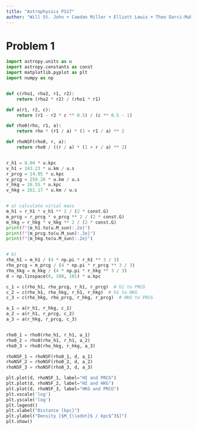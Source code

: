 ```yaml
---
title: "Astrophysics PS17"
author: "Will St. John + Caedan Miller + Elliott Lewis + Theo Darci-Maher + Kiki Murphy"
---
```


# Problem 1

```python
import astropy.units as u
import astropy.constants as const
import matplotlib.pyplot as plt
import numpy as np


def c(rho1, rho2, r1, r2):
    return (rho2 * r2) / (rho1 * r1)

def a(r1, r2, c):
    return (r1 - r2 * c ** 0.5) / (c ** 0.5 - 1)

def rho0(rho, r1, a):
    return rho * (r1 / a) * (1 + r1 / a) ** 2

def rhoNSF(rho0, r, a):
    return rho0 / ((r / a) * (1 + r / a) ** 2)


r_h1 = 8.04 * u.kpc
v_h1 = 243.23 * u.km / u.s
r_prcg = 14.95 * u.kpc
v_prcg = 259.26 * u.km / u.s
r_hkg = 16.55 * u.kpc
v_hkg = 261.17 * u.km / u.s


# a) calculate virial mass
m_h1 = r_h1 * v_h1 ** 2 / (2 * const.G)
m_prcg = r_prcg * v_prcg ** 2 / (2 * const.G)
m_hkg = r_hkg * v_hkg ** 2 / (2 * const.G)
print(f"{m_h1.to(u.M_sun):.2e}")
print(f"{m_prcg.to(u.M_sun):.2e}")
print(f"{m_hkg.to(u.M_sun):.2e}")


# b)
rho_h1 = m_h1 / (4 * np.pi * r_h1 ** 3 / 3)
rho_prcg = m_prcg / (4 * np.pi * r_prcg ** 3 / 3)
rho_hkg = m_hkg / (4 * np.pi * r_hkg ** 3 / 3)
d = np.linspace(0, 100, 101) * u.kpc

c_1 = c(rho_h1, rho_prcg, r_h1, r_prcg)  # h1 to PRCG
c_2 = c(rho_h1, rho_hkg, r_h1, r_hkg)  # h1 to HKG
c_3 = c(rho_hkg, rho_prcg, r_hkg, r_prcg)  # HKG to PRCG

a_1 = a(r_h1, r_hkg, c_1)
a_2 = a(r_h1, r_prcg, c_2)
a_3 = a(r_hkg, r_prcg, c_3)


rho0_1 = rho0(rho_h1, r_h1, a_1)
rho0_2 = rho0(rho_h1, r_h1, a_2)
rho0_3 = rho0(rho_hkg, r_hkg, a_3)

rhoNSF_1 = rhoNSF(rho0_1, d, a_1)
rhoNSF_2 = rhoNSF(rho0_2, d, a_2)
rhoNSF_3 = rhoNSF(rho0_3, d, a_3)

plt.plot(d, rhoNSF_1, label="HI and PRCG")
plt.plot(d, rhoNSF_2, label="HI and HKG")
plt.plot(d, rhoNSF_3, label="HKG and PRCG")
plt.xscale('log')
plt.yscale('log')
plt.legend()
plt.xlabel("Distance [kpc]")
plt.ylabel("Density [$M_{\\odot}$ / kpc$^3$]")
plt.show()
```

